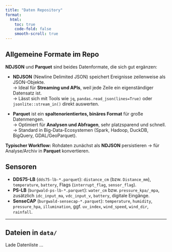 ```yaml
---
title: "Daten Repository"
format:
  html:
    toc: true
    code-fold: false
    smooth-scroll: true
---
```


## Allgemeine Formate im Repo

**NDJSON** und **Parquet** sind beides Datenformate, die sich gut ergänzen:

- **NDJSON** (Newline Delimited JSON) speichert Ereignisse zeilenweise als JSON-Objekte.  
  → Ideal für **Streaming und APIs**, weil jede Zeile ein eigenständiger Datensatz ist.  
  → Lässt sich mit Tools wie `jq`, `pandas.read_json(lines=True)` oder `jsonlite::stream_in()` direkt auswerten.

- **Parquet** ist ein **spaltenorientiertes, binäres Format** für große Datenmengen.  
  → Optimiert für **Analysen und Abfragen**, sehr platzsparend und schnell.  
  → Standard in Big-Data-Ecosystemen (Spark, Hadoop, DuckDB, BigQuery, GDAL/GeoParquet).

**Typischer Workflow:** Rohdaten zunächst als **NDJSON** persistieren → für Analyse/Archiv in **Parquet** konvertieren.

## Sensoren

- **DDS75-LB** (`dds75-lb-*.parquet`): `distance_cm` (bzw. `Distance_mm`), `temperature`, `battery`, Flags (`interrupt_flag`, `sensor_flag`).
- **PS-LB** (`burgwald-ps-lb-*.parquet`): `water_cm` bzw. `pressure_kpa/_mpa`, zusätzlich `idc_input_ma`, `vdc_input_v`, `battery`, digitale Eingänge.
- **SenseCAP** (`burgwald-sensecap-*.parquet`): `temperature`, `humidity`, `pressure_hpa`, `illumination`, ggf. `uv_index`, `wind_speed`, `wind_dir`, `rainfall`.

---

## Dateien in `data/`

<div id="data-list">Lade Datenliste …</div>

<script>
// --- Hilfsfunktionen ---
function humanSize(n){
  const u=["B","KiB","MiB","GiB","TiB"];
  let i=0, f=Number(n)||0;
  while (f>=1024 && i<u.length-1){ f/=1024; i++; }
  return `${f.toFixed(f<10&&i>0?1:0)} ${u[i]}`;
}
function fmtDate(ts){
  try { return new Date((Number(ts)||0)*1000).toISOString().replace('T',' ').replace('Z','Z'); }
  catch { return ""; }
}

// --- Render-Funktion ---
function renderTable(mount, items){
  if (!Array.isArray(items) || items.length===0){
    mount.innerHTML = "<em>(Keine passenden Dateien gefunden)</em>";
    return;
  }
  const css = `<style>
    #data-list table{width:100%;border-collapse:collapse}
    #data-list th,#data-list td{padding:.5rem .6rem;border:1px solid #ddd;text-align:left}
    #data-list th{background:#f7f7f7}
    @media (prefers-color-scheme: dark){
      #data-list th{background:#1f2937;color:#e5e7eb}
      #data-list th,#data-list td{border-color:#374151;color:#e5e7eb}
      #data-list a{color:#93c5fd}
    }
  </style>`;
  const head = `
    <thead><tr>
      <th>Datei</th><th>Größe</th><th>Typ</th><th>Letzte Änderung (UTC)</th>
    </tr></thead>`;
  const body = items.map(it=>{
    const name = String(it.name||"");
    const href = "{{< relpath \"data/\" >}}" + encodeURIComponent(name);
    return `<tr>
      <td><a href="${href}">${name}</a></td>
      <td>${humanSize(it.size)}</td>
      <td>${it.type||""}</td>
      <td>${fmtDate(it.mtime)}</td>
    </tr>`;
  }).join("");
  mount.innerHTML = `${css}<table>${head}<tbody>${body}</tbody></table>`;
}

// --- Laden von index.json (Pfad via relpath, cache-busting) ---
(async function(){
  const mount = document.getElementById("data-list");
  // Quarto setzt hier einen korrekten relativen Pfad – funktioniert lokal & auf Pages
  const baseUrl = "{{< relpath \"data/index.json\" >}}";
  const url     = baseUrl + (baseUrl.includes("?") ? "&" : "?") + "v=" + Date.now();
  try {
    const res = await fetch(url, {cache: "no-store"});
    if (!res.ok) throw new Error(`${res.status} ${res.statusText}`);
    const items = await res.json();
    // (Optional) sortieren: Parquet zuerst, dann NDJSON, innerhalb alphabetisch
    items.sort((a,b)=>{
      const ta = (a.type||"").toLowerCase(), tb = (b.type||"").toLowerCase();
      if (ta!==tb){
        if (ta==="parquet") return -1;
        if (tb==="parquet") return 1;
      }
      return String(a.name).localeCompare(String(b.name));
    });
    renderTable(mount, items);
  } catch (err){
    console.error(err);
    mount.innerHTML =
      `<div style="color:#b00">Konnte <code>${baseUrl}</code> nicht laden: ${String(err.message||err)}</div>
       <div style="margin-top:.5rem"><small>Ist der Workflow gelaufen und wurde <code>docs/data/index.json</code> erzeugt?</small></div>`;
  }
})();
</script>

